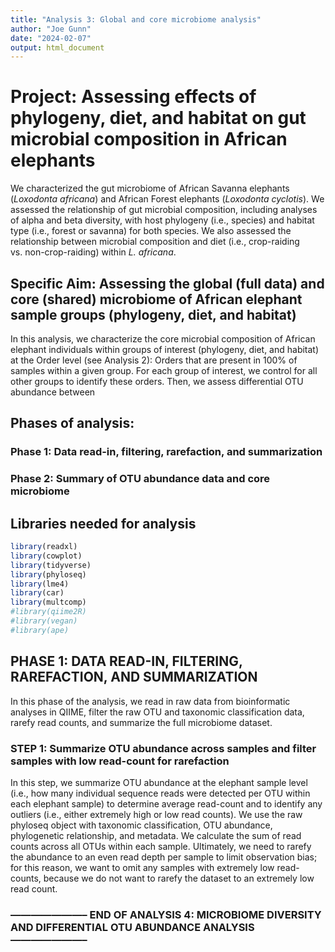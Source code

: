 ```yaml
---
title: "Analysis 3: Global and core microbiome analysis"
author: "Joe Gunn"
date: "2024-02-07"
output: html_document
---
```


# Project: Assessing effects of phylogeny, diet, and habitat on gut microbial composition in African elephants 
We characterized the gut microbiome of African Savanna elephants (<i>Loxodonta africana</i>) and African Forest elephants (<i>Loxodonta cyclotis</i>). We assessed the relationship of gut microbial composition, including analyses of alpha and beta diversity, with host phylogeny (i.e., species) and habitat type (i.e., forest or savanna) for both species. We also assessed the relationship between microbial composition and diet (i.e., crop-raiding vs. non-crop-raiding) within <i>L. africana</i>. 

## Specific Aim: Assessing the global (full data) and core (shared) microbiome of African elephant sample groups (phylogeny, diet, and habitat) 
In this analysis, we characterize the core microbial composition of African elephant individuals within groups of interest (phylogeny, diet, and habitat) at the Order level (see Analysis 2): Orders that are present in 100% of samples within a given group. For each group of interest, we control for all other groups to identify these orders. Then, we assess differential OTU abundance between

## Phases of analysis:
### Phase 1: Data read-in, filtering, rarefaction, and summarization
### Phase 2: Summary of OTU abundance data and core microbiome

## Libraries needed for analysis
```r
library(readxl)
library(cowplot)
library(tidyverse)
library(phyloseq)
library(lme4)
library(car)
library(multcomp)
#library(qiime2R)
#library(vegan)
#library(ape)
```

## PHASE 1: DATA READ-IN, FILTERING, RAREFACTION, AND SUMMARIZATION
In this phase of the analysis, we read in raw data from bioinformatic analyses in QIIME, filter the raw OTU and taxonomic classification data, rarefy read counts, and summarize the full microbiome dataset.

### STEP 1: Summarize OTU abundance across samples and filter samples with low read-count for rarefaction
In this step, we summarize OTU abundance at the elephant sample level (i.e., how many individual sequence reads were detected per OTU within each elephant sample) to determine average read-count and to identify any outliers (i.e., either extremely high or low read counts). We use the raw phyloseq object with taxonomic classification, OTU abundance, phylogenetic relationship, and metadata. We calculate the sum of read counts across all OTUs within each sample. Ultimately, we need to rarefy the abundance to an even read depth per sample to limit observation bias; for this reason, we want to omit any samples with extremely low read-counts, because we do not want to rarefy the dataset to an extremely low read count.




### ----------------------- END OF ANALYSIS 4: MICROBIOME DIVERSITY AND DIFFERENTIAL OTU ABUNDANCE ANALYSIS  ----------------------- ###